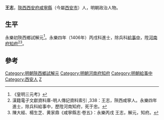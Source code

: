 {{明清人物信息框
| 姓名 = 王志
| 原名 =
| 圖片名稱= 
| 圖片大小 =
| 圖片說明 = 
| 最高職務 = 河南河南府知府
| 國家 = 大明 
| 爵位 =
| 籍貫 = [[陝西承宣布政使司|陝西承宣布政使司]][[西安府|西安府]][[咸宁县_(唐朝)|咸寧縣]]
| 族裔 = 
| 字號 = 
| 諡號 =
| 出生日期 = 生年不詳
| 出生地點 = 
| 逝世日期 = 卒年不詳
| 逝世地點 =
| 墓葬 =
| 配偶 = 
| 親屬 = 
| 出身 =
* 永樂四年丙戌科同進士出身
| 經歷 =
| 著作 =  
}}

'''王志'''，[[陝西承宣布政使司|陝西]][[西安府|西安府]][[咸宁县_(唐朝)|咸寧縣]]（今屬[[西安市|西安市]]）人，明朝政治人物。

==生平==
永樂初陝西鄉試解元<ref>《皇明三元考》</ref>。永樂四年（1406年）丙戌科進士，除兵科[[給事中|給事中]]，陞[[河南府|河南府]][[知府|知府]]<ref>漢籍電子文獻資料庫-明人傳記資料索引 ,338：王志，陝西咸寧人。永樂四年進士，除兵科給事中，歷陞河南知府，死于忠。</ref><ref>陳大經、楊生芝、黄家鼎《咸寧縣志·卷五》：永樂丙戌 王志，解元，知府。</ref>。

==參考==
{{reflist}}
{{明朝人物小作品}}
{{永樂四年丙戌科殿試金榜}}
{{DEFAULTSORT:Wang王}}
[[Category:明朝陝西鄉試解元|Category:明朝陝西鄉試解元]]
[[Category:明朝河南府知府|Category:明朝河南府知府]]
[[Category:明朝給事中|Category:明朝給事中]]
[[Category:西安人|Category:西安人]]
[[Category:王姓|Z]]